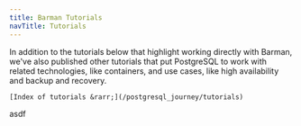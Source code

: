 ```yaml
---
title: Barman Tutorials
navTitle: Tutorials
---
```


<Attention>
    In addition to the tutorials below that highlight working directly with Barman, we've also published other tutorials that put PostgreSQL to work with related technologies, like containers, and use cases, like high availability and backup and recovery. 
    
    [Index of tutorials &rarr;](/postgresql_journey/tutorials)
</Attention>

asdf